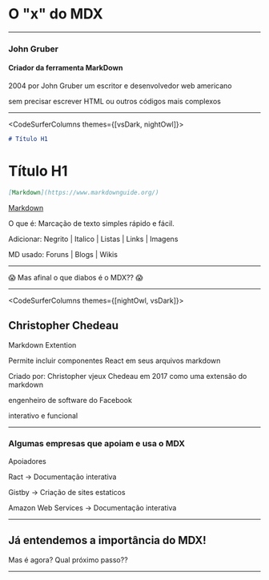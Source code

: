 


<Head >
  <title>Palestra sobre MDX</title>
</Head>

# O "x" do MDX

---

### John Gruber
<Profile src="https://macmagazine.com.br/wp-content/uploads/2009/08/20-johngruber.png" size={500}/>

#### Criador da ferramenta MarkDown

<Notes>
2004 por John Gruber
um escritor e desenvolvedor web americano

sem precisar escrever HTML ou outros códigos mais complexos

</Notes>

---

<CodeSurferColumns themes={[vsDark, nightOwl]}>

<Step subtitle="Definindo títulos em MarkDown">

```md
# Título H1
```

# Título H1

</Step>

<Step subtitle="Criando Links em markdown">

```md
[Markdown](https://www.markdownguide.org/)
```

[Markdown](https://www.markdownguide.org/)

</Step>

</CodeSurferColumns>

<Notes>

O que é: Marcação de texto simples rápido e fácil.

Adicionar: Negrito | Italico | Listas | Links | Imagens

MD usado: Foruns | Blogs | Wikis

</Notes>

---

:scream:
Mas afinal o que diabos é o MDX??
:scream:

---

<CodeSurferColumns themes={[nightOwl, vsDark]}>

<Step>

<Profile src="https://codewinds.com/assets/article/reactjs-conf-christopher-dsc_5197-800.jpg" size={600} />

## Christopher Chedeau

</Step>

</CodeSurferColumns>

<Notes>
Markdown Extention

Permite incluir componentes React em seus arquivos markdown

Criado por: Christopher vjeux Chedeau em 2017
como uma extensão do markdown

engenheiro de software do Facebook

interativo e funcional

</Notes>

---

### Algumas empresas que apoiam e usa o MDX

<div>
  <Profile src="https://github.com/gatsbyjs.png" size={80} />
  <Profile src="https://github.com/amzn.png" size={80} />
  <Profile src="https://github.com/facebook.png" size={80} />
</div>

<Notes>

Apoiadores

Ract -> Documentação interativa

Gistby -> Criação de sites estaticos

Amazon Web Services -> Documentação interativa

</Notes>

---

## Já entendemos a importância do MDX!

Mas é agora? Qual próximo passo??

---

<CodeSurfer theme={customTheme}>

```jsx file='./components/Button.tsx' subtitle="Componente Button"
```

```jsx 1:2 file='./components/Button.tsx' subtitle="Realizamos os imports"
```

```jsx 4:9 file='./components/Button.tsx' subtitle="Criamos a interface do botão"
```

```jsx 11 file='./components/Button.tsx' subtitle="Declaramos a função"
```

```jsx 13 file='./components/Button.tsx' subtitle="Criamos os States"
```

```jsx 15:21 file='./components/Button.tsx' subtitle="Criando função "
```

</CodeSurfer>
